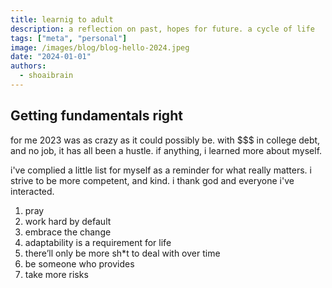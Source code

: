 ```yaml
---
title: learnig to adult
description: a reflection on past, hopes for future. a cycle of life
tags: ["meta", "personal"]
image: /images/blog/blog-hello-2024.jpeg
date: "2024-01-01"
authors:
  - shoaibrain
---
```


## Getting fundamentals right

for me 2023 was as crazy as it could possibly be. with $$$ in college debt, and no
job, it has all been a hustle. if anything, i learned more about myself.

i've complied a little list for myself as a reminder for what
really matters. i strive to be more competent, and kind. i thank god and
everyone i've interacted.

1. pray
2. work hard by default
3. embrace the change
4. adaptability is a requirement for life
5. there’ll only be more sh\*t to deal with over time
6. be someone who provides
7. take more risks
